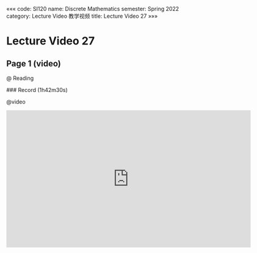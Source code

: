 «««
code: SI120
name: Discrete Mathematics
semester: Spring 2022
category: Lecture Video 教学视频
title: Lecture Video 27
»»»

# Lecture Video 27

## Page 1 (video)

@ Reading

<div class="markdown-body">
### Record (1h42m30s)
</div>

@video

<iframe src="https://sbfull.com/e/2kyjw0z28bpi.html" frameborder=0 marginwidth=0 marginheight=0 scrolling=no width=640 height=360 allowfullscreen></iframe>


